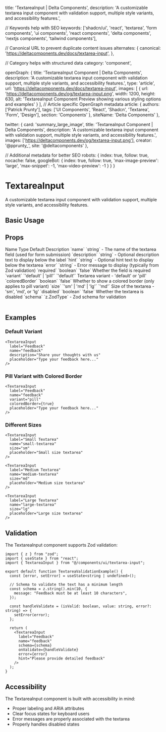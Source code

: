   title: 'TextareaInput | Delta Components',
  description: 'A customizable textarea input component with validation support, multiple style variants, and accessibility features.',

  // Keywords help with SEO
  keywords: ['shadcn/ui', 'react', 'textarea', 'form components', 'ui components', 'react components', 'delta components', 'nextjs components', 'tailwind components'],

  // Canonical URL to prevent duplicate content issues
  alternates: {
    canonical: 'https://deltacomponents.dev/docs/textarea-input',
  },

  // Category helps with structured data
  category: 'component',

  openGraph: {
    title: 'TextareaInput Component | Delta Components',
    description: 'A customizable textarea input component with validation support, multiple style variants, and accessibility features.',
    type: 'article',
    url: 'https://deltacomponents.dev/docs/textarea-input',
    images: [
      {
        url: 'https://deltacomponents.dev/og/textarea-input.png',
        width: 1200,
        height: 630,
        alt: 'TextareaInput Component Preview showing various styling options and examples'
      }
    ],
    // Article specific OpenGraph metadata
    article: {
      authors: ['Patrick Prunty'],
      tags: ['UI Components', 'React', 'Shadcn', 'Textarea', 'Form', 'Design'],
      section: 'Components'
    },
    siteName: 'Delta Components'
  },

  twitter: {
    card: 'summary_large_image',
    title: 'TextareaInput Component | Delta Components',
    description: 'A customizable textarea input component with validation support, multiple style variants, and accessibility features.',
    images: ['https://deltacomponents.dev/og/textarea-input.png'],
    creator: '@pprunty_',
    site: '@deltacomponents'
  },

  // Additional metadata for better SEO
  robots: {
    index: true,
    follow: true,
    nocache: false,
    googleBot: {
      index: true,
      follow: true,
      'max-image-preview': 'large',
      'max-snippet': -1,
      'max-video-preview': -1
    }
  }
}

# TextareaInput

A customizable textarea input component with validation support, multiple style variants, and accessibility features.

## Basic Usage

<ComponentTabs name="textarea-input-basic" />

<InstallationInstructions componentName="textarea-input" />

## Props

<Table>
  <TableHeader>
    <TableRow>
      <TableHead>Name</TableHead>
      <TableHead>Type</TableHead>
      <TableHead>Default</TableHead>
      <TableHead>Description</TableHead>
    </TableRow>
  </TableHeader>
  <TableBody>
    <TableRow>
      <TableCell>`name`</TableCell>
      <TableCell>`string`</TableCell>
      <TableCell>-</TableCell>
      <TableCell>The name of the textarea field (used for form submission)</TableCell>
    </TableRow>
    <TableRow>
      <TableCell>`description`</TableCell>
      <TableCell>`string`</TableCell>
      <TableCell>-</TableCell>
      <TableCell>Optional description text to display below the label</TableCell>
    </TableRow>
    <TableRow>
      <TableCell>`hint`</TableCell>
      <TableCell>`string`</TableCell>
      <TableCell>-</TableCell>
      <TableCell>Optional hint text to display below the textarea</TableCell>
    </TableRow>
    <TableRow>
      <TableCell>`error`</TableCell>
      <TableCell>`string`</TableCell>
      <TableCell>-</TableCell>
      <TableCell>Error message to display (typically from Zod validation)</TableCell>
    </TableRow>
    <TableRow>
      <TableCell>`required`</TableCell>
      <TableCell>`boolean`</TableCell>
      <TableCell>`false`</TableCell>
      <TableCell>Whether the field is required</TableCell>
    </TableRow>
    <TableRow>
      <TableCell>`variant`</TableCell>
      <TableCell>`'default' | 'pill'`</TableCell>
      <TableCell>`'default'`</TableCell>
      <TableCell>Textarea variant - 'default' or 'pill'</TableCell>
    </TableRow>
    <TableRow>
      <TableCell>`coloredBorder`</TableCell>
      <TableCell>`boolean`</TableCell>
      <TableCell>`false`</TableCell>
      <TableCell>Whether to show a colored border (only applies to pill variant)</TableCell>
    </TableRow>
    <TableRow>
      <TableCell>`size`</TableCell>
      <TableCell>`'sm' | 'md' | 'lg'`</TableCell>
      <TableCell>`'md'`</TableCell>
      <TableCell>Size of the textarea - 'sm', 'md', or 'lg'</TableCell>
    </TableRow>
    <TableRow>
      <TableCell>`disabled`</TableCell>
      <TableCell>`boolean`</TableCell>
      <TableCell>`false`</TableCell>
      <TableCell>Whether the textarea is disabled</TableCell>
    </TableRow>
    <TableRow>
      <TableCell>`schema`</TableCell>
      <TableCell>`z.ZodType<string>`</TableCell>
      <TableCell>-</TableCell>
      <TableCell>Zod schema for validation</TableCell>
    </TableRow>
  </TableBody>
</Table>

## Examples

### Default Variant

```tsx
<TextareaInput
  label="Feedback"
  name="feedback"
  description="Share your thoughts with us"
  placeholder="Type your feedback here..."
/>
```

### Pill Variant with Colored Border

```tsx
<TextareaInput
  label="Feedback"
  name="feedback"
  variant="pill"
  coloredBorder={true}
  placeholder="Type your feedback here..."
/>
```

### Different Sizes

```tsx
<TextareaInput
  label="Small Textarea"
  name="small-textarea"
  size="sm"
  placeholder="Small size textarea"
/>

<TextareaInput
  label="Medium Textarea"
  name="medium-textarea"
  size="md"
  placeholder="Medium size textarea"
/>

<TextareaInput
  label="Large Textarea"
  name="large-textarea"
  size="lg"
  placeholder="Large size textarea"
/>
```

## Validation

The TextareaInput component supports Zod validation:

```tsx
import { z } from "zod";
import { useState } from "react";
import { TextareaInput } from "@/components/ui/textarea-input";

export default function TextareaValidationExample() {
  const [error, setError] = useState<string | undefined>();
  
  // Schema to validate the text has a minimum length
  const schema = z.string().min(10, {
    message: "Feedback must be at least 10 characters",
  });
  
  const handleValidate = (isValid: boolean, value: string, error?: string) => {
    setError(error);
  };
  
  return (
    <TextareaInput
      label="Feedback"
      name="feedback"
      schema={schema}
      onValidate={handleValidate}
      error={error}
      hint="Please provide detailed feedback"
    />
  );
}
```

## Accessibility

The TextareaInput component is built with accessibility in mind:

- Proper labeling and ARIA attributes
- Clear focus states for keyboard users
- Error messages are properly associated with the textarea
- Properly handles disabled states
